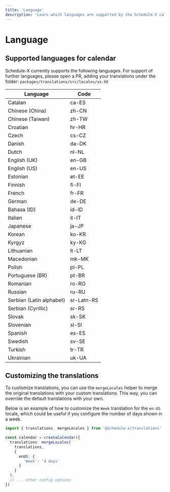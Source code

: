 ```yaml
---
title: 'Language'
description: 'Learn which languages are supported by the Schedule-X calendar, and how to customize translations'
---
```


# Language

## Supported languages for calendar

Schedule-X currently supports the following languages. For support of further languages, please open a PR, adding
your translations under the folder: `packages/translations/src/locales/xx-XX`

| Language                 | Code       |
|--------------------------|------------|
| Catalan                  | ca-ES      |
| Chinese (China)          | zh-CN      |
| Chinese (Taiwan)         | zh-TW      |
| Croatian                 | hr-HR      |
| Czech                    | cs-CZ      |
| Danish                   | da-DK      |
| Dutch                    | nl-NL      |
| English (UK)             | en-GB      |
| English (US)             | en-US      |
| Estonian                 | et-EE      |
| Finnish                  | fi-FI      |
| French                   | fr-FR      |
| German                   | de-DE      |
| Bahasa (ID)              | id-ID      |
| Italian                  | it-IT      |
| Japanese                 | ja-JP      |
| Korean                   | ko-KR      |
| Kyrgyz                   | ky-KG      |
| Lithuanian               | lt-LT      |
| Macedonian               | mk-MK      |
| Polish                   | pl-PL      |
| Portuguese (BR)          | pt-BR      |
| Romanian                 | ro-RO      |
| Russian                  | ru-RU      |
| Serbian (Latin alphabet) | sr-Latn-RS |
| Serbian (Cyrillic)       | sr-RS      |
| Slovak                   | sk-SK      |
| Slovenian                | sl-SI      |
| Spanish                  | es-ES      |
| Swedish                  | sv-SE      |
| Turkish                  | tr-TR      |
| Ukrainian                | uk-UA      |

## Customizing the translations

To customize translations, you can use the `mergeLocales` helper to merge the original translations
with your custom translations. This way, you can override the default translations with your own.

Below is an example of how to customize the `Week` translation for the `en-US` locale, which could be useful if
you configure the number of days shown in a week.

```ts
import { translations, mergeLocales } from '@schedule-x/translations'

const calendar = createCalendar({
  translations: mergeLocales(
    translations,
    {
      enUS: {
        'Week': '4 days'
      }
    }
  ),
  // ... other config options
})
```
